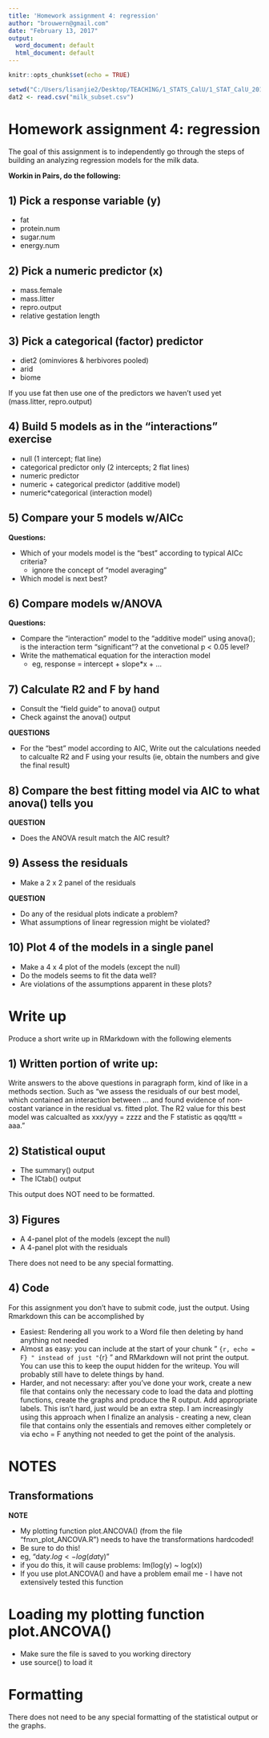 ```yaml
---
title: 'Homework assignment 4: regression'
author: "brouwern@gmail.com"
date: "February 13, 2017"
output:
  word_document: default
  html_document: default
---
```


```r
knitr::opts_chunk$set(echo = TRUE)
```


```r
setwd("C:/Users/lisanjie2/Desktop/TEACHING/1_STATS_CalU/1_STAT_CalU_2016_by_NLB/1_STAT_Duq_2017/HOMEWORK/Duq_Biostats_Homework_4_Milk_regression/homework4_RMD_vs2")
dat2 <- read.csv("milk_subset.csv")
```

# Homework assignment 4: regression

The goal of this assignment is to independently go through the steps of building an analyzing regression models for the milk data.

**Workin in Pairs, do the following:**


## 1) Pick a response variable (y)

* fat
* protein.num
* sugar.num
* energy.num

## 2) Pick a numeric predictor (x)
* mass.female
* mass.litter
* repro.output 
* relative gestation length


## 3) Pick a categorical (factor) predictor
* diet2 (ominviores & herbivores pooled)
* arid
* biome

If you use fat then use one of the predictors we haven't used yet (mass.litter, repro.output) 

## 4) Build 5 models as in the "interactions" exercise

* null (1 intercept; flat line)
* categorical predictor only (2 intercepts; 2 flat lines)
* numeric predictor
* numeric + categorical predictor (additive model)
* numeric*categorical (interaction model)
 
## 5) Compare your 5 models w/AICc

**Questions:**

* Which of your models model is the "best" according to typical AICc criteria?
    + ignore the concept of "model averaging"
* Which model is next best?


## 6) Compare models w/ANOVA

**Questions:**

* Compare the "interaction" model to the "additive model" using anova(); is the interaction term "significant"? at the convetional p < 0.05 level?
* Write the mathematical equation for the interaction model
    + eg, response = intercept + slope*x + ...

## 7) Calculate R2 and F by hand

* Consult the "field guide" to anova() output
* Check against the anova() output

**QUESTIONS**

* For the "best" model according to AIC, Write out the calculations needed to calcualte R2 and F  using your results (ie, obtain the numbers and give the final result)


## 8) Compare the best fitting model via AIC to what anova() tells you

**QUESTION**

* Does the ANOVA result match the AIC result?


## 9) Assess the residuals

* Make a 2 x 2 panel of the residuals

**QUESTION**

* Do any of the residual plots indicate a problem?
* What assumptions of linear regression might be violated?


## 10) Plot 4 of the models in a single panel

* Make a 4 x 4 plot of the models (except the null)
* Do the models seems to fit the data well? 
* Are violations of the assumptions apparent in these plots?


# Write up

Produce a short write up in RMarkdown with the following elements

## 1) Written portion of write up:

Write answers to the above questions in paragraph form, kind of like in a methods section.  Such as "we assess the residuals of our best model, which contained an interaction between ... and found evidence of non-costant variance in the residual vs. fitted plot.  The R2 value for this best model was calcualted as xxx/yyy = zzzz and the F statistic as qqq/ttt = aaa."

## 2) Statistical ouput

* The summary() output 
* The ICtab() output

This output does NOT need to be formatted.


## 3) Figures

* A 4-panel plot of the models (except the null)
* A 4-panel plot with the residuals

There does not need to be any special formatting.

## 4) Code

For this assignment you don't have to submit code, just the output.  Using Rmarkdown this can be accomplished by

* Easiest: Rendering all you work to a Word file then deleting by hand anything not needed
* Almost as easy: you can include at the start of your chunk " ```{r, echo = F} " instead of just " ```{r} " and RMarkdown will not print the output.  You can use this to keep the ouput hidden for the writeup.  You will probably still have to  delete things by hand.
* Harder, and not necessary: after you've done your work, create a new file that contains only the necessary code to load the data and plotting functions, create the graphs and produce the R output.  Add appropriate labels.  This isn't hard, just would be an extra step.  I am increasingly using this approach when I finalize an analysis - creating a new, clean file that contains only the essentials and removes either completely or via echo = F anything not needed to get the point of the analysis.




# NOTES

## Transformations

**NOTE**

* My plotting function plot.ANCOVA() (from the file "fnxn_plot_ANCOVA.R") needs to have the transformations hardcoded!  
* Be sure to do this!
* eg, "dat$y.log <- log(dat$y)"
* if you do this, it will cause problems: lm(log(y) ~ log(x))
* If you use plot.ANCOVA() and have a problem email me - I have not extensively tested this function


# Loading my plotting function plot.ANCOVA()

* Make sure the file is saved to you working directory
* use source() to load it

# Formatting

There does not need to be any special formatting of the statistical output or the graphs. 



